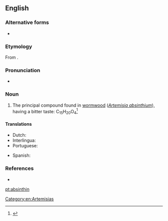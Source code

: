 ==English==

===Alternative forms===
* {{l|en|absinthiin}}

===Etymology===
From {{der|en|la|absinthium}}.

===Pronunciation===
* {{a|US}} {{IPA|/ˈæbˌsɪn.θɪn/|lang=en}}

===Noun===
{{en-noun|-}}

# {{lb|en|organic compound}} The principal compound found in [[wormwood]] (''[[Artemisia absinthium]]''), having a bitter taste: C<sub>15</sub>H<sub>20</sub>O<sub>4</sub><ref>{{R:MW3 1976|page=6}}</ref>

====Translations====
{{trans-top|principal compound found in wormwood}}
* Dutch: {{t|nl|absintine|f}}
* Interlingua: {{t|ia|absinthina}}
* Portuguese: {{t+|pt|absintina}}
{{trans-mid}}
* Spanish: {{t|es|absintina|f}}
{{trans-bottom}}

===References===
* {{R:Webster 1913}}
<references/>

[[Category:en:Artemisias]]

[[pt:absinthin]]